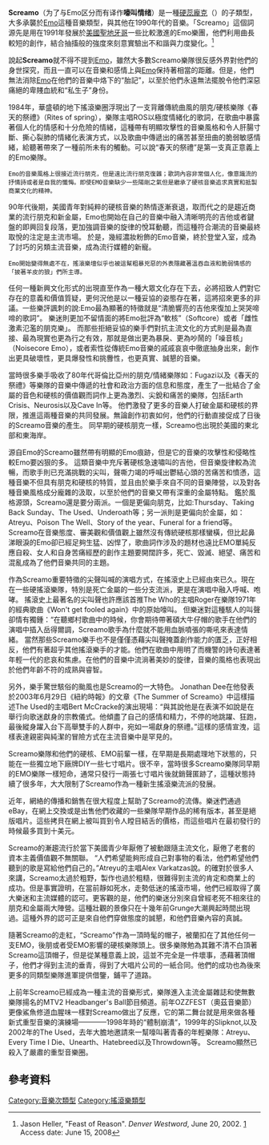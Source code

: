 {{Copypaste|time=2021-05-23T05:22:28+00:00}}
<!--千萬不要把本頁移動到情緒核, 因為這個詞相當少用!!!!!-->
{{noteTA
|T=zh-hans:嚎叫情绪; zh-hant:Screamo;
|1=zh-hans:硬核; zh-hant:硬蕊;
|2=zh-hans:朋克; zh-hant:龐克;
|3=zh-hans:金屬核; zh-hant:金屬蕊;
|4=zh-hans:情感核; zh-hant:Emo;
}}
{{about|Screamo，嚎叫情绪核摇滚，一種比Emo（情緒搖滾、<nowiki>情感核</nowiki>）還強烈的音樂|Emo（情緒搖滾、<nowiki>情感核</nowiki>）|Emo|}}
{{Infobox Music genre
|name    = Screamo|
| color              = white|
| bgcolor            = crimson|
| stylistic_origins  = [[Emo|Emo]]、<ref name="emo1">Interview with Justin Pearson, ''Skatepunk.net'' [http://www.skatepunk.net/articles/jpiview.html] Access date: June 13, 2008</ref> <!--Do not add genres here without having a reliable source to back them up --> [[硬蕊|硬蕊]]、[[後硬蕊|後硬蕊]]<ref name="Heller"/>|
| cultural_origins   = 1990年代早期的[[聖地牙哥_(加利福尼亞州)|聖地牙哥]]、[[紐約|紐約]]|
| instruments        = [[鼓|鼓]]、[[貝斯|貝斯]]、[[電吉他|電吉他]]、[[嘶吼唱腔|嘶吼唱腔]]、[[清腔|清腔]]
|derivatives        = |
|subgenrelist       = |
|subgenres          = |
|fusiongenres       = Emo violence
|regional_scenes    = |
}}
'''Screamo'''（为了与Emo区分而有译作'''嚎叫情绪'''）是一種[[硬蕊龐克|硬蕊龐克]]（{{lang|en|Hardcore punk}}）的子類型，大多承襲於[[Emo|Emo]]這種音樂類型，與其他在1990年代的音樂。「Screamo」這個詞源先是用在1991年發展於[[美國|美國]][[聖地牙哥_(加利福尼亞州)|聖地牙哥]]一些比較激進的Emo樂團，他們利用曲長較短的創作，結合抽搐般的強度來刻意實驗出不和諧與力度變化。<ref name=Heller>Jason Heller, "Feast of Reason". ''Denver Westword'', June 20, 2002. [http://www.westword.com/2002-06-20/music/feast-of-reason/print] {{Wayback|url=http://www.westword.com/2002-06-20/music/feast-of-reason/print |date=20120331231921 }} Access date: June 15, 2008</ref>

說起'''Screamo'''就不得不提到[[Emo|Emo]]，雖然大多數Screamo樂隊很反感外界對他們的身世探究，而且一直可以在音樂和感情上與[[Emo|Emo]]保持著相當的距離。但是，他們無法消除[[Emo|Emo]]在他們的音樂中烙下的“胎記”，以至於他們永遠無法擺脫令他們深惡痛絕的卑賤血統和“私生子”身份。

1984年，華盛頓的地下搖滾樂圈浮現出了一支背離傳統曲風的朋克/硬核樂隊《春天的祭禮》（Rites of spring），樂隊主唱ROS以極度情緒化的歌詞，在歌曲中暴露著個人化的情感和十分危險的情緒，這種帶有明顯攻擊性的音樂風格和令人肝腸寸斷、撕心裂肺的情緒化表演方式，以及歌曲中傳遞出的痛苦甚至扭曲的脆弱敏感情緒，給聽著帶來了一種前所未有的觸動。可以說“春天的祭禮”是第一支真正意義上的Emo樂隊。
 Emo的音樂風格上很接近流行朋克，但是遠比流行朋克復雜；歌詞內容非常個人化，像意識流的抒情詩或者是自我的懺悔。即使EMO音樂缺少一些陽剛之氣但是繼承了硬核音樂追求真實和抵製商業文化的精神。

90年代後期，美國青年對純粹的硬核音樂的熱情逐漸衰退，取而代之的是趨近商業的流行朋克和新金屬，Emo也開始在自己的音樂中融入清晰明亮的吉他或者鍵盤的即興回复段落，更加強調音樂的旋律的悅耳動聽，而這種符合潮流的音樂最終取悅的注定是主流市場。
於是，幾經濃妝粉飾的Emo音樂，終於登堂入室，成為了討巧的另類主流音樂，成為流行媒體的新寵。
 Emo開始變得無處不在，搖滾樂壇似乎也被這幫粗暴兇惡的外表隱藏著溫吞血液和脆弱情感的「披著羊皮的狼」們所主導。

任何一種新興文化形式的出現直至作為一種大眾文化存在下去，必將招致人們對它存在的意義和價值質疑，更何況他是以一種妥協的姿態存在著，這將招來更多的非議。一些樂評諷刺的說:Emo最為顯著的特徵就是“清脆響亮的吉他來復加上哭哭啼啼的歌詞”。
樂迷則更加不留情面的將Emo批評為“軟核”（Softcore）或者「雌性激素氾濫的朋克樂」。
而那些拒絕妥協的樂手們對抗主流文化的方式則是最為直接、最為現實也更為行之有效，那就是做出更為暴戾、更為吵鬧的「噪音核」（Noisecore Emo），或者索性從傳統Emo音樂的戚戚哀哀中徹底抽身出來，創作出更具破壞性，更具爆發性和挑釁性，也更真實、誠懇的音樂。

當時很多樂手吸收了80年代哥倫比亞州的朋克/情緒樂隊如：Fugazi以及《春天的祭禮》等樂隊的音樂中傳遞的社會和政治方面的信息和態度，產生了一批結合了金屬的音色和硬核的價值觀而詞作上更為激烈、尖銳和痛苦的樂隊，包括Earth Crisis、Neurosis以及Cave In等。
他們激發了更多的音樂人打破金屬和硬核的界限，推進這兩種音樂的共同發展。無論創作初衷如何，他們的行動直接促成了日後的Screamo音樂的產生。
同早期的硬核朋克一樣，Screamo也出現於美國的東北部和東海岸。

源自Emo的Screamo雖然帶有明顯的Emo痕跡，但是它的音樂的攻擊性和侵略性較Emo要凶狠的多。
這類音樂中充斥著硬核急速嘯叫的吉他，但音樂旋律較為流暢，而歌手則已充滿挑戰的尖叫，聲嘶力竭的呼喊出鬱結心頭的苦痛苦和憤懣，這種音樂不但具有朋克和硬核的特質，並且由於樂手來自不同的音樂陣營，以及對各種音樂風格成分龐雜的汲取，以至於他們的音樂又帶有深重的金屬特點。
鑑於風格源頭，Screamo還是要分兩派。一個是更偏向朋克，比如:Thursday、Taking Back Sunday、The Used、Underoath等；另一派則是更偏向於金屬，如：Atreyu、Poison The Well、Story of the year、Funeral for a friend等。 
Screamo在音樂態度、審美觀和價值觀上雖然沒有傳統硬核那樣蠻橫，但比起鼻涕眼淚的Emo卻已經足夠生猛、凶悍了，歌曲詞作涉及的題材也遠比EMO單純反應自殺、女人和自身苦痛經歷的創作主題要開闊許多，死亡、毀滅、絕望、痛苦和混亂成為了他們音樂共同的主題。

作為Screamo重要特徵的尖聲叫喊的演唱方式，在搖滾史上已經由來已久。現在在一些硬搖滾樂隊，特別是死亡金屬的一些分支流派，更是在演唱中融入呼喊、咆哮。
搖滾史上最著名的尖叫聲也許應該首推The Who的主唱Roger在樂隊1971年的經典歌曲《Won't get fooled again》中的原始嚎叫。
但樂迷對這種駭人的叫聲卻情有獨鍾：“在聽鄉村歌曲中的時候，你會期待帶著碩大牛仔帽的歌手在他們的演唱中插入岳得爾調，Screamo歌手為什麼就不能用血脈噴張的嘶吼來表達情緒。
當然那些Screamo樂手也不是僅僅憑藉尖叫聲掩蓋創作能力的匱乏，正好相反，他們有著超乎其他搖滾樂手的才能。他們在歌曲中用明了而機警的詩句表達著年輕一代的悲哀和焦慮。在他們的音樂中流淌著美妙的旋律，音樂的風格也表現出於他們年齡不符的成熟與睿智。

另外，樂手驚世駭俗的颱風也是Screamo的一大特色。 Jonathan Dee在他發表於2003年6月29日《紐約時報》的文章《The Summer of Screamo》中這樣描述The Used的主唱Bert McCracke的演出現場：“與其說他是在表演不如說是在舉行向歌迷獻身的宗教儀式。他傾盡了自己的感情和精力，不停的地跳躍、狂跑，最後縱身躍入台下高舉雙手的人群中，宛如一場獻身的祭禮。”這樣的感情宣洩，這樣表達親密與純潔的冒險方式在主流音樂中是罕見的。

Screamo樂隊和他們的硬核、EMO前輩一樣，在早期是長期處理地下狀態的，只能在一些獨立地下廠牌DIY一些七寸唱片。很不辛，當時很多Screamo樂隊同早期的EMO樂隊一樣短命，通常只發行一兩張七寸唱片後就銷聲匿跡了，這種狀態持續了很多年，大大限制了Screamo作為一種新生搖滾樂流派的發展。

近年，網絡的傳播和銷售在很大程度上幫助了Screamo的流傳。樂迷們通過eBay，在網上交換或是出售他們收藏的一些樂隊早期作品的稀有版本，甚至是絕版唱片。這些拷貝在網上被叫買到令人瞠目結舌的價格，而這些唱片在最初發行的時候最多買到十美元。

Screamo的漸趨流行於當下美國青少年厭倦了被動跟隨主流文化，厭倦了老套的資本主義價值觀不無關聯。 “人們希望能夠形成自己對事物的看法，他們希望他們聽到的歌是寫給他們自己的。”Atreyu的主唱Alex Varkatzas說。的確對於很多人來講，Screamo太過於粗野，製作也過於粗糙，很難得到主流的肯定和商業上的成功。但是事實證明，在當前靜如死水，走勢低迷的搖滾市場，他們已經取得了廣大樂迷和主流媒體的認可。更客觀的是，他們的樂迷分別來自曾經老死不相來往的朋克和金屬兩大陣營。這種壯觀的景像只在十幾年前Grunge大潮興起時間出現過。這種外界的認可正是來自他們穿做態度的誠懇，和他們音樂內容的真誠。

隨著Screamo的走紅，“Screamo”作為一頂時髦的帽子，被蘭扣在了其他任何一支EMO，後朋或者受EMO影響的硬核樂隊頭上。很多樂隊勉為其難不清不白頂著Screamo這頂帽子，但是從某種意義上說，這並不完全是一件壞事，憑藉著頂帽子，他們才得到主流的垂青，得到了大唱片公司的一紙合同。他們的成功也為後來更多的同類型樂隊進軍提供借鑒，鋪平了道路。

上前年Screamo已經成為一種主流的音樂形式，樂隊進入主流金屬雜誌和使無數樂隊揚名的MTV2 Headbanger's Ball節目頻道。前年OZZFEST（奧茲音樂節）更像鯊魚修道血腥味一樣對Screamo做出了反應，它的第二舞台就是用來做各種新式重型音樂的演練場————1998年時的“體制崩潰“，1999年的Slipknot,以及2002年的The Used，去年大膽地邀請來一幫嚎叫著青春的年輕樂隊：Atreyu、Every Time I Die、Unearth、Hatebreed以及Throwdown等。 Screamo顯然已殺入了嚴肅的重型音樂圈。

==參考資料==
{{reflist}}
{{Rock}}
[[Category:音樂次類型|Category:音樂次類型]]
[[Category:搖滾樂類型|Category:搖滾樂類型]]